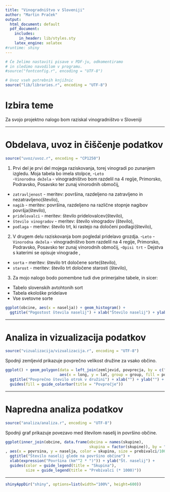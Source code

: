 ```yaml
---
title: "Vinogradništvo v Sloveniji"
author: "Martin Praček"
output:
  html_document: default
  pdf_document:
    includes:
      in_header: lib/styles.sty
    latex_engine: xelatex
#runtime: shiny
---
```


```r
# Če želimo nastaviti pisave v PDF-ju, odkomentiramo
# in sledimo navodilom v programu.
#source("fontconfig.r", encoding = "UTF-8")

# Uvoz vseh potrebnih knjižnic
source("lib/libraries.r", encoding = "UTF-8")
```

# Izbira teme

Za svojo projektno nalogo bom raziskal vinogradništvo v Sloveniji

***

# Obdelava, uvoz in čiščenje podatkov

```r
source("uvoz/uvoz.r", encoding = "CP1250")
```


1.
Prvi del je prvi del mojega raziskovanja, torej vinogradi po zunanjem izgledu. Moja tabela bo imela stolpce, 
-`Leto`  
-`Vinorodna dežela` - vinogradništvo bom razdelil na 4 regije, Primorsko, Podravsko, Posavsko    ter zunaj vinorodnih območij,
- `zatravljenost` - meritev: površina, razdeljeno na zatravljeno in nezatravljeno(število),
- `nagib` - meritev: površina, razdeljeno na različne stopnje nagibov površja(število),
- `pridelovalci` - meritev: število pridelovalcev(število),
- `število vinogradov` - meritev: število vinogradov (število),
- `podlaga` - meritev: število trt, ki rastejo na določeni podlagi(število),

 
  
2. V drugem delu raziskovanja bom pogledal pridelavo grozdja.
-`Leto` 
-`Vinorodna dežela` - vinogradništvo bom razdelil na 4 regije, Primorsko, Podravsko, Posavsko    ter zunaj vinorodnih območij,
-`Opisi trt` - Dejstva s katerimi se opisuje vinograde ,
- `sorta` - meritev: število trt določene sorte(število),
- `starost` - meritev: število trt določene starosti (število),

3. Za mojo nalogo bodo pomembne tudi dve primerjalne tabele, in sicer:
  - Tabelo slovenskih avtohtonih sort
  - Tabela ekološke pridelave 
  - Vse svetovne sorte


```r
ggplot(obcine, aes(x = naselja)) + geom_histogram() +
  ggtitle("Pogostost števila naselij") + xlab("Število naselij") + ylab("Število občin")
```

***

# Analiza in vizualizacija podatkov

```r
source("vizualizacija/vizualizacija.r", encoding = "UTF-8")
```

Spodnji zemljevid prikazuje povprečno velikost družine za vsako občino.

```r
ggplot() + geom_polygon(data = left_join(zemljevid, povprecja, by = c("OB_UIME" = "obcina")),
                        aes(x = long, y = lat, group = group, fill = povprecje)) +
  ggtitle("Povprečno število otrok v družini") + xlab("") + ylab("") +
  guides(fill = guide_colorbar(title = "Povprečje"))
```

***

# Napredna analiza podatkov

```r
source("analiza/analiza.r", encoding = "UTF-8")
```

Spodnji graf prikazuje povezavo med številom naselij in površino občine.

```r
ggplot(inner_join(obcine, data.frame(obcina = names(skupine),
                                     skupina = factor(skupine)), by = "obcina")
, aes(x = povrsina, y = naselja, color = skupina, size = prebivalci/1000)) + geom_point() +
  ggtitle("Število naselij glede na površino občine") +
  xlab(expression("Površina (km"^2 * ")")) + ylab("Št. naselij") +
  guides(color = guide_legend(title = "Skupina"),
         size = guide_legend(title = "Prebivalci (* 1000)"))
```

***

```r
shinyAppDir("shiny", options=list(width="100%", height=600))
```
